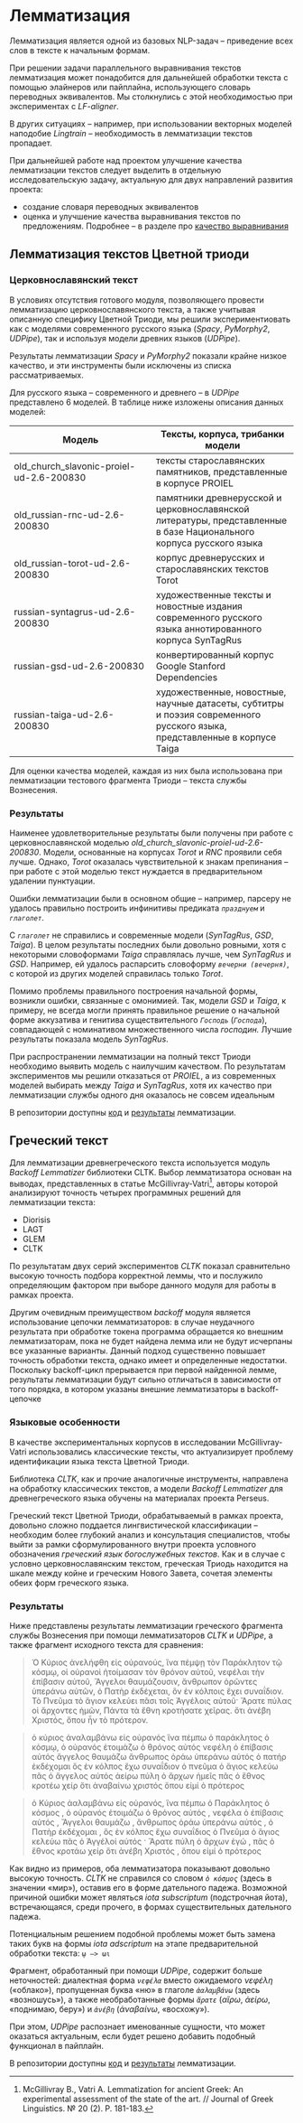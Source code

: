# Лемматизация {#sec-about_lemmatization}

Лемматизация является одной из базовых NLP-задач – приведение всех слов в тексте к начальным формам.

При решении задачи параллельного выравнивания текстов лемматизация может понадобится для дальнейшей обработки текста с помощью элайнеров или пайплайна, использующего словарь переводных эквивалентов. Мы столкнулись с этой необходимостью при экспериментах с *LF-aligner*.

В других ситуациях – например, при использовании векторных моделей наподобие *Lingtrain* – необходимость в лемматизации текстов пропадает.

:::{.callout-note icon=false appearance=simple title='Лемматизация на этапе постпроцессинга'}
При дальнейшей работе над проектом улучшение качества лемматизации текстов следует выделить в отдельную исследовательскую задачу, актуальную для двух направлений развития проекта:

-   создание словаря переводных эквивалентов
-   оценка и улучшение качества выравнивания текстов по предложениям. Подробнее – в разделе про [качество выравнивания](060_evaluation.qmd)
:::

## Лемматизация текстов Цветной триоди {#sec-lemmatizing_pent}

### Церковнославянский текст {#sec-lemm_csl}

В условиях отсутствия готового модуля, позволяющего провести лемматизацию церковнославянского текста, а также учитывая описанную специфику Цветной Триоди, мы решили экспериментиовать как с моделями современного русского языка (*Spacy*, *PyMorphy2*, *UDPipe*), так и используя модели древних языков (*UDPipe*).

Результаты лемматизации *Spacy* и *PyMorphy2* показали крайне низкое качество, и эти инструменты были исключены из списка рассматриваемых.

Для русского языка – современного и древнего – в *UDPipe* представлено 6 моделей. В таблице ниже изложены описания данных моделей:

| Модель | Тексты, корпуса, трибанки модели |
| --- | --- |
| old_church_slavonic-proiel-ud-2.6-200830 | тексты старославянских памятников, представленные в корпусе PROIEL |
| old_russian-rnc-ud-2.6-200830 | памятники древнерусской и церковнославянской литературы, представленные в базе Национального корпуса русского языка |
| old_russian-torot-ud-2.6-200830 | корпус древнерусских и старославянских текстов Torot |
| russian-syntagrus-ud-2.6-200830 | художественные тексты и новостные издания современного русского языка аннотированного корпуса SynTagRus |
| russian-gsd-ud-2.6-200830 | конвертированный корпус Google Stanford Dependencies |
| russian-taiga-ud-2.6-200830 | художественные, новостные, научные датасеты, субтитры и поэзия современного русского языка, представленные в корпусе Taiga |

Для оценки качества моделей, каждая из них была использована при лемматизации тестового фрагмента Триоди – текста службы Вознесения.

### Результаты {#sec-lemm_csl_result}

Наименее удовлетворительные результаты были получены при работе с церковнославянской моделью *old_church_slavonic-proiel-ud-2.6-200830*. Модели, основанные на корпусах *Torot* и *RNC* проявили себя лучше. Однако, *Torot* оказалась чувствительной к знакам препинания – при работе с этой моделью текст нуждается в предварительном удалении пунктуации.

Ошибки лемматизации были в основном общие – например, парсеру не удалось правильно построить инфинитивы предиката *`празднуем`* и *`глаголет`*. 

С *`глаголет`* не справились и современные модели (*SynTagRus*, *GSD*, *Taiga*). В целом результаты последних были довольно ровными, хотя с некоторыми словоформами *Taiga* справлялась лучше, чем *SynTagRus* и *GSD*. Например, ей удалось распарсить словоформу *`вечерни (вечерня)`*, с которой из других моделей справилась только *Torot*.

Помимо проблемы правильного построения начальной формы, возникли ошибки, связанные с омонимией. Так, модели *GSD* и *Taiga*, к примеру, не всегда могли принять правильное решение о начальной форме аккузатива и генитива существительного *`Господь`* (*`Господа`*), совпадающей с номинативом множественного числа *господин.* Лучшие результаты показала модель *SynTagRus*.

:::{.callout-note icon=false appearance=simple title='Выбор модели'}
При распространении лемматизации на полный текст Триоди необходимо выявить модель с наилучшим качеством. По результатам экспериментов мы решили отказаться от *PROIEL*, а из современных моделей выбирать между *Taiga* и *SynTagRus*, хотя их качество при лемматизации службы одного дня оказалось не совсем идеальным
:::

В репозитории доступны [код](https://github.com/Drozhzhinastya/GSPC/tree/main/scripts/lemmatization) и [результаты](https://github.com/Drozhzhinastya/GSPC/tree/main/lemmatization/csl) лемматизации.

## Греческий текст {#sec-lemm_grc}

Для лемматизации древнегреческого текста используется модуль *Backoff Lemmatizer* библиотеки CLTK. Выбор лемматизатора основан на выводах, представленных в статье McGillivray-Vatri^[McGillivray B., Vatri A. Lemmatization for ancient Greek: An experimental assessment of the state of the art. // Journal of Greek Linguistics. № 20 (2). P. 181-183.], авторы которой анализируют точность четырех программных решений для лемматизации текста: 

- Diorisis 
- LAGT 
- GLEM 
- CLTK

По результатам двух серий экспериментов *CLTK* показал сравнительно высокую точность подбора корректной леммы, что и послужило определяющим фактором при выборе данного модуля для работы в рамках проекта.

:::{.callout-note icon=false appearance=simple title='Подробнее про backoff lemmatizer'}
Другим очевидным преимуществом *backoff* модуля является использование цепочки лемматизаторов: в случае неудачного результата при обработке токена программа обращается ко внешним лемматизаторам, пока не будет найдена лемма или не будут исчерпаны все указанные варианты. Данный подход существенно повышает точность обработки текста, однако имеет и определенные недостатки. Поскольку backoff-цикл прерывается при первой найденной лемме, результаты лемматизации будут сильно отличаться в зависимости от того порядка, в котором указаны внешние лемматизаторы в backoff-цепочке
:::

### Языковые особенности {#sec-about_grc_lang}

В качестве экспериментальных корпусов в исследовании McGillivray-Vatri использовались классические тексты, что актуализирует проблему идентификации языка текста Цветной Триоди.

Библиотека *CLTK*, как и прочие аналогичные инструменты, направлена на обработку классических текстов, а модели *Backoff Lemmatizer* для древнегреческого языка обучены на материалах проекта Perseus. 

Греческий текст Цветной Триоди, обрабатываемый в рамках проекта, довольно сложно поддается лингвистической классификации – необходим более глубокий анализ и консультация специалистов, чтобы выйти за рамки сформулированного внутри проекта условного обозначения *греческий язык богослужебных текстов*. Как и в случае с условно церковнославянским текстом, греческая Триодь находится на шкале между койне и греческим Нового Завета, сочетая элементы обеих форм греческого языка.

### Результаты {#sec_lemm_grc_result}

Ниже представлены результаты лемматизации греческого фрагмента службы Вознесения при помощи лемматизаторов *CLTK* и *UDPipe*, а также фрагмент исходного текста для сравнения:


:::{.callout-tip collapse="true" icon=false appearance=simple title='Исходный текст'}
>Ὁ Κύριος ἀνελήφθη εἰς οὐρανούς, ἵνα πέμψῃ τὸν Παράκλητον τῷ κόσμῳ, οἱ οὐρανοὶ ἡτοίμασαν τὸν θρόνον αὐτοῦ, νεφέλαι τὴν ἐπίβασιν αὐτοῦ, Ἄγγελοι θαυμάζουσιν, ἄνθρωπον ὁρῶντες ὑπεράνω αὐτῶν, ὁ Πατὴρ ἐκδέχεται, ὃν ἐν κόλποις ἔχει συναΐδιον. Τὸ Πνεῦμα τὸ ἅγιον κελεύει πᾶσι τοῖς Ἀγγέλοις αὐτοῦ· Ἄρατε πύλας οἱ ἄρχοντες ἡμῶν, Πάντα τὰ ἔθνη κροτήσατε χεῖρας. ὅτι ἀνέβη Χριστός, ὅπου ἦν τὸ πρότερον.
:::

:::{.callout-tip collapse="true" icon=false appearance=simple title='Результат лемматизации CLTK'}
>ὁ κύριος ἀναλαμβάνω εἰς οὐρανός ἵνα πέμπω ὁ παράκλητος ὁ κόσμῳ, ὁ οὐρανός ἑτοιμάζω ὁ θρόνος αὐτός νεφέλη ὁ ἐπίβασις αὐτός ἄγγελος θαυμάζω ἄνθρωπος ὁράω ὑπεράνω αὐτός ὁ πατήρ ἐκδέχομαι ὅς ἐν κόλπος ἔχω συναΐδιον ὁ πνεῦμα ὁ ἅγιος κελεύω πᾶς ὁ ἄγγελος αὐτός ἀείρω πύλη ὁ ἄρχων ἡμεῖς πᾶς ὁ ἔθνος κροτέω χείρ ὅτι ἀναβαίνω χριστός ὅπου εἰμί ὁ πρότερος
:::

:::{.callout-tip collapse="true" icon=false appearance=simple title='Результат лемматизации UDPipe - Perseus'}
>ὁ Κύριος ἀαλαμβάνω εἰς οὐρανός, ἵνα πέμπω ὁ Παράκλητος ὁ κόσμος , ὁ οὐρανός ἑτοιμάζω ὁ θρόνος αὐτός , νεφέλα ὁ ἐπίβασις αὐτός , Ἄγγελοι θαυμάζω , ἄνθρωπος ὁράω ὑπεράνω αὐτός , ὁ Πατὴρ ἐκδέχομαι , ὅς ἐν κόλπος ἔχω συναΐδιος ὁ Πνεῦμα ὁ ἅγιος κελεύω πᾶς ὁ Ἀγγέλοί αὐτός · Ἄρατε πύλη ὁ ἄρχων ἐγώ , πᾶς ὁ ἔθνος κροτάω χείρ ὅτι ἀνέβη Χριστός , ὅπου εἰμί ὁ πρότερος
:::

Как видно из примеров, оба лемматизатора показывают довольно высокую точность. *CLTK* не справился со словом *`ὁ κόσμος`* (здесь в значении «мир»), оставив его в форме дательного падежа. Возможной причиной ошибки может являться *iota subscriptum* (подстрочная йота), встречающаяся, среди прочего, в формах существительных дательного падежа. 

:::{.callout-note icon=false appearance=simple title='Что можно с этим сделать?'}
Потенциальным решением подобной проблемы может быть замена таких букв на формы *iota adscriptum* на этапе предварительной обработки текста: `ῳ –> ωι`
:::

Фрагмент, обработанный при помощи *UDPipe*, содержит больше неточностей: диалектная форма *`νεφέλα`* вместо ожидаемого *νεφέλη* («облако»), пропущенная буква «ню» в глаголе *`ἀαλαμβάνω`* (здесь «возношусь»), а также необработанные формы *`ἄρατε`* (*αἴρω*, *ἀείρω*, «поднимаю, беру») и *`ἀνέβη`* (*ἀναβαίνω*, «восхожу»). 

При этом, *UDPipe* распознает именованные сущности, что может оказаться актуальным, если будет решено добавить подобный функционал в пайплайн.

В репозитории доступны [код](https://github.com/Drozhzhinastya/GSPC/tree/main/scripts/lemmatization) и [результаты](https://github.com/Drozhzhinastya/GSPC/tree/main/lemmatization/greek) лемматизации.